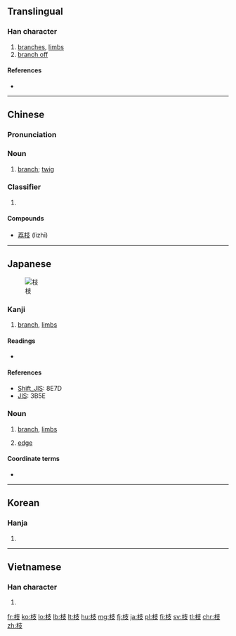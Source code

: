 {{also|支}}

==Translingual==

===Han character===
{{Han char|rn=75|rad=木|as=04|sn=8|four=4494<sub>7</sub>|canj=木十水 (DJE)|ids=⿰[[木]][[支]]}}

# [[branch]]es, [[limbs]]
# [[branch off]]

====References====
* {{Han ref|kx=0516.120|dkj=14557|dj=0904.060|hdz=21165.070|uh=679D|ud=26525|bh=AA4B|bd=43595}}

----

==Chinese==
{{zh-forms}}

===Pronunciation===
{{zh-pron
|m=zhī,qí
|c=zi1
|h=pfs=kî
|mn=ki
|mc=y
|oc=y
|ma=
|cat=n,v,cls
}}

===Noun===
{{zh-noun|ts}}

# [[branch]]; [[twig]]
#: {{zh-usex|柳 枝 低垂 在 水面 上。|The branches of the willows drooped over the water.|link=y}} 
#: {{zh-usex|他 把 不 結果 的 枝 都 修剪 掉。|He pruned every branch that did not bear fruit.|link=y}} 

===Classifier===
{{zh-cls|ts}}

# {{non-gloss definition|classifier for long and round objects (stick, pen, rod, flower with stem, etc)}} 
#: {{zh-usex|一 枝 鉛筆|a pencil|link=y}}
#: {{zh-usex|一 枝 槍|a gun|link=y}}

====Compounds====
* [[荔枝]] (lìzhī)

----

==Japanese==
[[File:Acacia constricta branch.jpg|thumb|枝]]

===Kanji===
{{ja-kanji|grade=5|rs=木04}}

# [[branch]], [[limbs]]

====Readings====
* {{ja-readings|kanon=[[し]] (shi), [[き]] (ki)|goon=[[し]] (shi), [[ぎ]] (gi)|kun=[[えだ]] (eda)|nadzuke=[[え]] (e), [[えだ]] (eda), [[き]] (ki), [[しげ]] (shige), [[しな]] (shina)}}

====References====
* [[Wikipedia:Shift_JIS|Shift_JIS]]: 8E7D
* [[Wikipedia:JIS encoding|JIS]]: 3B5E

===Noun===
{{ja-noun|えだ}}

# [[branch]], [[limbs]]
# {{context|graph theory|lang=ja|sort=えだ}} [[edge]]

====Coordinate terms====
* {{ja-r|葉|gloss=leaf|は}}

----

==Korean==

===Hanja===
{{ko-hanja|hangeul=[[지]]|eumhun=|rv=ji|mr=chi|y=ci}}

# {{defn|lang=ko|sort=木04}}

----

==Vietnamese==

===Han character===
{{vi-hantu|[[chi]], [[che]]|rs=木04}}

# {{defn|lang=vi|sort=木04}}

[[fr:枝]]
[[ko:枝]]
[[lo:枝]]
[[lb:枝]]
[[lt:枝]]
[[hu:枝]]
[[mg:枝]]
[[fj:枝]]
[[ja:枝]]
[[pl:枝]]
[[fi:枝]]
[[sv:枝]]
[[tl:枝]]
[[chr:枝]]
[[zh:枝]]